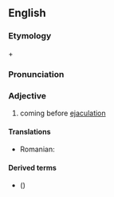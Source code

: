 ==English==

===Etymology===
{{term|lang=en|pre-}} + {{term|lang=en|ejaculatory}}

===Pronunciation===
{{IPA|/pɹiʔɪ.ˈdʒæ.kjə.lə.ˌtɔɹ.i/}}

===Adjective===
{{en-adj|-}}

# coming before [[ejaculation]]

====Translations====
{{trans-top|coming before ejaculation}}
* Romanian: {{t|ro|preejaculator}}
{{trans-bot}}

====Derived terms====
* {{l|en|pre-ejaculatory fluid}} ({{l|en|pre-ejaculate}})